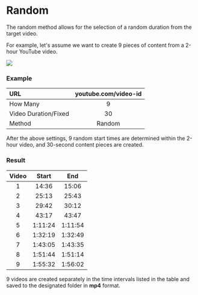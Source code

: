 
# Random

The random method allows for the selection of a random duration from the target video.

For example, let's assume we want to create 9 pieces of content from a 2-hour YouTube video.


<Image src={metotrastgele} />


### Example

| URL | youtube.com/video-id |
| :----- | :----: |
| How Many |  9   |
| Video Duration/Fixed | 30 |
| Method | Random  |


After the above settings, 9 random start times are determined within the 2-hour video, and 30-second content pieces are created.


### Result

| Video | Start | End |
| :-----: | :----: | :----: | 
| 1 | 14:36 | 15:06 |
| 2 | 25:13 | 25:43 |
| 3 | 29:42 | 30:12 |
| 4 | 43:17 | 43:47 |
| 5 | 1:11:24 | 1:11:54 |
| 6 | 1:32:19 | 1:32:49 |
| 7 | 1:43:05 | 1:43:35 |
| 8 | 1:51:44 | 1:51:14 |
| 9 | 1:55:32 | 1:56:02 |


9 videos are created separately in the time intervals listed in the table and saved to the designated folder in **mp4** format.
